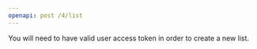 ---
openapi: post /4/list
---

<Note>
    You will need to have valid user access token in order to create a new list.
</Note>